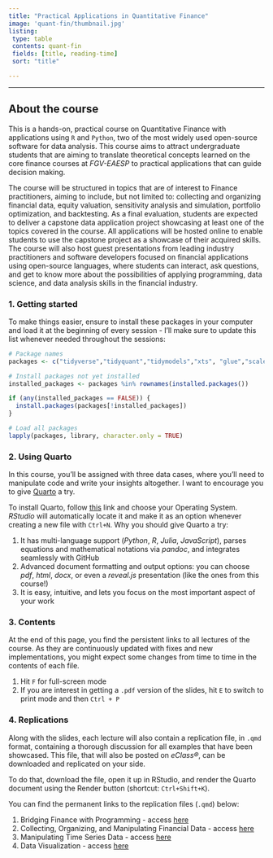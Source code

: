 ```yaml
---
title: "Practical Applications in Quantitative Finance"
image: 'quant-fin/thumbnail.jpg'
listing:
 type: table
 contents: quant-fin
 fields: [title, reading-time]
 sort: "title"

---
```


------------------------------------------------------------------------

## **About the course**

This is a hands-on, practical course on Quantitative Finance with applications using `R` and `Python`, two of the most widely used open-source software for data analysis. This course aims to attract undergraduate students that are aiming to translate theoretical concepts learned on the core finance courses at *FGV-EAESP* to practical applications that can guide decision making.

The course will be structured in topics that are of interest to Finance practitioners, aiming to include, but not limited to: collecting and organizing financial data, equity valuation, sensitivity analysis and simulation, portfolio optimization, and backtesting. As a final evaluation, students are expected to deliver a capstone data application project showcasing at least one of the topics covered in the course. All applications will be hosted online to enable students to use the capstone project as a showcase of their acquired skills. The course will also host guest presentations from leading industry practitioners and software developers focused on financial applications using open-source languages, where students can interact, ask questions, and get to know more about the possibilities of applying programming, data science, and data analysis skills in the financial industry.


::: {.callout-note}
### 1. Getting started

To make things easier, ensure to install these packages in your computer and load it at the beginning of every session - I'll make sure to update this list whenever needed throughout the sessions:

:::

```r
# Package names
packages <- c("tidyverse","tidyquant","tidymodels","xts", "glue","scales", "ggthemes","highcharter")

# Install packages not yet installed
installed_packages <- packages %in% rownames(installed.packages())

if (any(installed_packages == FALSE)) {
  install.packages(packages[!installed_packages])
}

# Load all packages
lapply(packages, library, character.only = TRUE)

```


::: {.callout-note}
### 2. Using Quarto

In this course, you'll be assigned with three data cases, where you'll need to manipulate code and write your insights altogether. I want to encourage you to give [Quarto](https://quarto.org/) a try.

To install [Quarto]{.blue}, follow [this](https://quarto.org/docs/get-started/) link and choose your Operating System. *RStudio* will automatically locate it and make it as an option whenever creating a new file with `Ctrl+N`. Why you should give Quarto a try:

  1. It has multi-language support (*Python*, *R*, *Julia*, *JavaScript*), parses equations and mathematical notations via *pandoc*, and integrates seamlessly with GitHub
  2. Advanced document formatting and output options: you can choose *pdf*, *html*, *docx*, or even a *reveal.js* presentation (like the ones from this course!)
  3. It is easy, intuitive, and lets you focus on the most important aspect of your work

:::

::: {.callout-note}
### 3. Contents

At the end of this page, you find the persistent links to all lectures of the course. As they are continuously updated with fixes and new implementations, you might expect some changes from time to time in the contents of each file.

1. Hit `F` for full-screen mode
2. If you are interest in getting a `.pdf` version of the slides, hit `E` to switch to print mode and then `Ctrl + P`

:::
::: {.callout-note}
### 4. Replications

Along with the slides, each lecture will also contain a replication file, in `.qmd` format, containing a thorough discussion for all examples that have been showcased. This file, that will also be posted on *eClass®*, can be downloaded and replicated on your side.

To do that, download the file, open it up in RStudio, and render the Quarto document using the Render button (shortcut: `Ctrl+Shift+K`).

You can find the permanent links to the replication files (`.qmd`) below:

1. Bridging Finance with Programming - access [here](https://lsmacoris.github.io/lectures/quant-fin-replications/L1/L1-Replication.html)
2. Collecting, Organizing, and Manipulating Financial Data - access [here](https://lsmacoris.github.io/lectures/quant-fin-replications/L2/L2-Replication.html)
3. Manipulating Time Series Data - access [here](https://lsmacoris.github.io/lectures/quant-fin-replications/L3/L3-Replication.html)
4. Data Visualization - access [here](https://lsmacoris.github.io/lectures/quant-fin-replications/L4/L4-Replication.html)

:::

